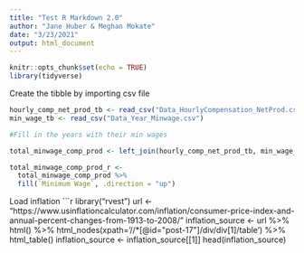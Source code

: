 ```yaml
---
title: "Test R Markdown 2.0"
author: "Jane Huber & Meghan Mokate"
date: "3/23/2021"
output: html_document
---
```


```r
knitr::opts_chunk$set(echo = TRUE)
library(tidyverse) 
```

Create the tibble by importing csv file
```r
hourly_comp_net_prod_tb <- read_csv("Data_HourlyCompensation_NetProd.csv")
min_wage_tb <- read_csv("Data_Year_Minwage.csv")

#Fill in the years with their min wages

total_minwage_comp_prod <- left_join(hourly_comp_net_prod_tb, min_wage_tb, by="Year")

total_minwage_comp_prod_r <- 
  total_minwage_comp_prod %>%
  fill(`Minimum Wage`, .direction = "up")

```

Load inflation
```r
library("rvest")
url <- "https://www.usinflationcalculator.com/inflation/consumer-price-index-and-annual-percent-changes-from-1913-to-2008/"
inflation_source <- url %>%
  html() %>%
  html_nodes(xpath='//*[@id="post-17"]/div/div[1]/table') %>%
  html_table()
inflation_source <- inflation_source[[1]]
head(inflation_source)